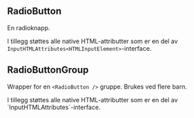 
<Meta title="Design system/RadioButton/API" component={RadioButton} />

## RadioButton

En radioknapp.

<ArgsTable story={PRIMARY_STORY} />

I tillegg støttes alle native HTML-attributter som er en del av `InputHTMLAttributes<HTMLInputElement>`-interface.

## RadioButtonGroup

Wrapper for en `<RadioButton />` gruppe. Brukes ved flere barn.

<ArgsTable of={RadioButtonGroup} />
I tillegg støttes alle native HTML-attributter som er en del av `InputHTMLAttributes<HTMLDivElement>`-interface.
